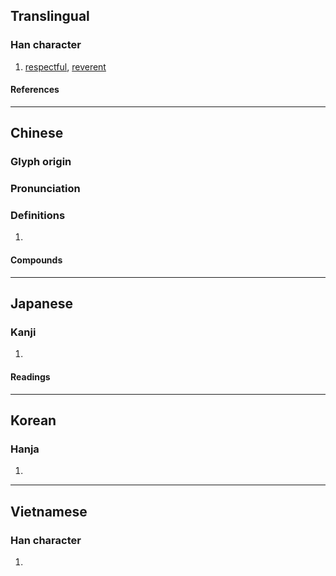 {{character info/new}}
==Translingual==

===Han character===
{{Han char|rn=61|rad=心|as=06|sn=9|four=97064|canj=PHER|ids=⿰忄各}}

# [[respectful]], [[reverent]]

====References====
{{Han ref|kx=0385.120|dkj=10592|dj=0717.010|hdz=42298.030|uh=606A}}

----

==Chinese==
{{zh-forms}}

===Glyph origin===
{{Han etym}}

===Pronunciation===
{{zh-pron
|m=kè
|c=kok3
|mc=y
|oc=y
|cat=
}}

===Definitions===
{{zh-hanzi}}

# {{rfdef|zh}}

====Compounds====
{{zh-der|恪守成憲|恪敏|恪遵|恪守成式|恪守|恪固|恪慎|三恪|虔恪}}

----

==Japanese==

===Kanji===
{{ja-kanji|grade=|rs=心06}}

# {{rfdef|ja|sort=心06}}

====Readings====
{{ja-readings
|on=かく
|kun=つつしむ
}}

----

==Korean==

===Hanja===
{{ko-hanja|각}}

# {{rfdef|ko|sort=心06}}

----

==Vietnamese==

===Han character===
{{vi-readings|rs=心06|reading=khác}}

# {{rfdef|vi|sort=心06}}